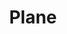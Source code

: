 ---
title: "Plane"
description: "Open source project management software"
pubDate: 2024-10-30
status: published
slug: 'plane-project-management'
coverimage: "plane-screenshot.png"
vendoricon: "plane-icon-white.svg"
horizontal_logo: "plane-logo-horizontal.png"
tags: ["project-management", "business-apps"]
vendor_primary_color: "blue-500"
vendor_secondary_color: "white"
category: "business"
---